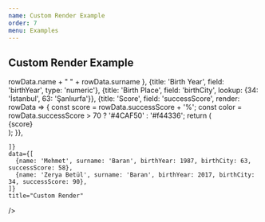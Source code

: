 ```yaml
---
name: Custom Render Example
order: 7
menu: Examples
---
```



## Custom Render Example

<Playground>
  <MaterialTable
    columns={[
      {title: 'Name', render: rowData => rowData.name + " " + rowData.surname },      
      {title: 'Birth Year', field: 'birthYear', type: 'numeric'},
      {title: 'Birth Place', field: 'birthCity', lookup: {34: 'İstanbul', 63: 'Şanlıurfa'}},     
      {title: 'Score', field: 'successScore', render: rowData => {
        const score = rowData.successScore + '%';
        const color = rowData.successScore > 70 ? '#4CAF50' : '#f44336';
        return (          
          <div style={{width: '100%', backgroundColor: '#ddd', height: 20}}>
            <div style={{textAlign: 'left', padding: 1, color: 'white', width: score, backgroundColor: color, height: 20}}>
              {score}
            </div>
          </div>
        );
      }},
       
    ]}
    data={[
      {name: 'Mehmet', surname: 'Baran', birthYear: 1987, birthCity: 63, successScore: 58},
      {name: 'Zerya Betül', surname: 'Baran', birthYear: 2017, birthCity: 34, successScore: 90},
    ]}
    title="Custom Render"
  />
</Playground>




